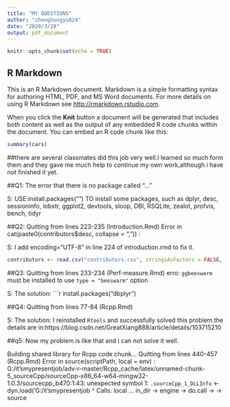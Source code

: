 ```yaml
---
title: "MY QUESTIONS"
author: "chenghongyu824"
date: "2020/3/20"
output: pdf_document
---
```


```r
knitr::opts_chunk$set(echo = TRUE)
```

## R Markdown

This is an R Markdown document. Markdown is a simple formatting syntax for authoring HTML, PDF, and MS Word documents. For more details on using R Markdown see <http://rmarkdown.rstudio.com>.

When you click the **Knit** button a document will be generated that includes both content as well as the output of any embedded R code chunks within the document. You can embed an R code chunk like this:

```r
summary(cars)
```
##there are several classmates did this job very well.I learned so much form them and they gave me much help to continue my own work,although i have not finished it yet.

##Q1: 
The error that there is no package called “…”

S: USE:install.packages("") TO install some packages, such as dplyr, desc, sessioninfo, lobstr, ggplot2, devtools, sloop, DBI, RSQLite, zealot, profvis, bench, tidyr

##Q2:
Quitting from lines 223-235 (Introduction.Rmd) 
Error in cat(paste0(contributors$desc, collapse = ", ")) :

S: I add encoding="UTF-8" in line 224 of introduction.rmd to fix it.
```r
contributors <- read.csv("contributors.csv", stringsAsFactors = FALSE, encoding = "UTF-8")
```
##Q3:
Quitting from lines 233-234 (Perf-measure.Rmd) 
erro: `ggbeeswarm` must be installed to use `type = "beeswarm"` option

S: The solution:
```r
install.packages("dbplyr")

##Q4:
Quitting from lines 77-84 (Rcpp.Rmd)

S: The solution:
 I reinstalled `Rtools` and successfully solved this problem.the details are in:https://blog.csdn.net/GreatXiang888/article/details/103715210

##q5:    Now my problem is like that and i can not solve it well.

Building shared library for Rcpp code chunk...
Quitting from lines 440-457 (Rcpp.Rmd) 
Error in source(scriptPath, local = env) : 
  G:/it'smypresentjob/adv-r-master/Rcpp_cache/latex/unnamed-chunk-5_sourceCpp/sourceCpp-x86_64-w64-mingw32-1.0.3/sourcecpp_b470:1:43: unexpected symbol
1: `.sourceCpp_1_DLLInfo` <- dyn.load('G:/it'smypresentjob
                                              ^
Calls: local ... in_dir -> engine -> do.call -> <Anonymous> -> source
 